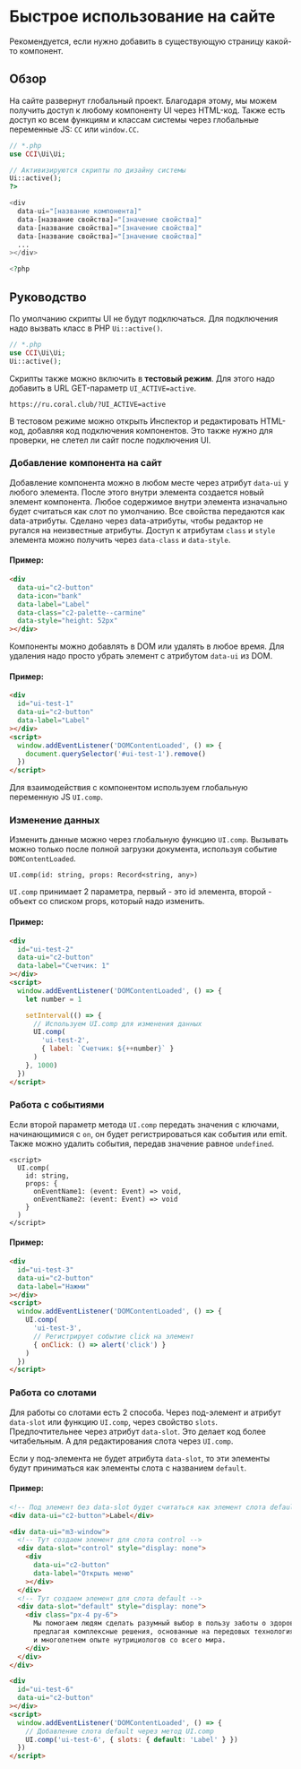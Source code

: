 
<Meta title="Руководство/Быстрое использование на сайте"/>

# Быстрое использование на сайте
<Subtitle>
  Рекомендуется, если нужно добавить в существующую страницу какой-то компонент.
</Subtitle>

## Обзор
На сайте развернут глобальный проект.
Благодаря этому, мы можем получить доступ к любому компоненту UI через HTML-код.
Также есть доступ ко всем функциям и классам системы через глобальные переменные JS: <code>CC</code> или <code>window.CC</code>.

```php
// *.php
use CCI\Ui\Ui;

// Активизируются скрипты по дизайну системы
Ui::active();
?>

<div
  data-ui="[название компонента]"
  data-[название свойства]="[значение свойства]"
  data-[название свойства]="[значение свойства]"
  data-[название свойства]="[значение свойства]"
  ...
></div>

<?php
```

## Руководство
По умолчанию скрипты UI не будут подключаться. Для подключения надо вызвать класс в PHP <code>Ui::active()</code>.

```php
// *.php
use CCI\Ui\Ui;
Ui::active();
```

Скрипты также можно включить в <b>тестовый режим</b>. Для этого надо добавить в URL GET-параметр <code>UI_ACTIVE=active</code>.

```
https://ru.coral.club/?UI_ACTIVE=active
```

В тестовом режиме можно открыть Инспектор и редактировать HTML-код, добавляя код подключения компонентов.
Это также нужно для проверки, не слетел ли сайт после подключения UI.

### Добавление компонента на сайт
Добавление компонента можно в любом месте через атрибут <code>data-ui</code> у любого элемента.
После этого внутри элемента создается новый элемент компонента.
Любое содержимое внутри элемента изначально будет считаться как слот по умолчанию.
Все свойства передаются как data-атрибуты. Сделано через data-атрибуты, чтобы редактор не ругался на неизвестные атрибуты.
Доступ к атрибутам <code>class</code> и <code>style</code> элемента можно получить через <code>data-class</code> и <code>data-style</code>.

#### Пример:

```html
<div
  data-ui="c2-button"
  data-icon="bank"
  data-label="Label"
  data-class="c2-palette--carmine"
  data-style="height: 52px"
></div>
```

Компоненты можно добавлять в DOM или удалять в любое время.
Для удаления надо просто убрать элемент с атрибутом <code>data-ui</code> из DOM.

#### Пример:

```html
<div
  id="ui-test-1"
  data-ui="c2-button"
  data-label="Label"
></div>
<script>
  window.addEventListener('DOMContentLoaded', () => {
    document.querySelector('#ui-test-1').remove()
  })
</script>
```

Для взаимодействия с компонентом используем глобальную переменную JS <code>UI.comp</code>.

### Изменение данных
Изменить данные можно через глобальную функцию <code>UI.comp</code>.
Вызывать можно только после полной загрузки документа, используя событие <code>DOMContentLoaded</code>.

```
UI.comp(id: string, props: Record<string, any>)
```

<code>UI.comp</code> принимает 2 параметра, первый - это id элемента, второй - объект со списком props, который надо изменить.

#### Пример:

```html
<div
  id="ui-test-2"
  data-ui="c2-button"
  data-label="Счетчик: 1"
></div>
<script>
  window.addEventListener('DOMContentLoaded', () => {
    let number = 1

    setInterval(() => {
      // Используем UI.comp для изменения данных
      UI.comp(
        'ui-test-2',
        { label: `Счетчик: ${++number}` }
      )
    }, 1000)
  })
</script>
```

### Работа с событиями
Если второй параметр метода <code>UI.comp</code> передать значения с ключами,
начинающимися с <code>on</code>, он будет регистрироваться как события или emit.
Также можно удалить события, передав значение равное <code>undefined</code>.

```
<script>
  UI.comp(
    id: string,
    props: {
      onEventName1: (event: Event) => void,
      onEventName2: (event: Event) => void
    }
  )
</script>
```

#### Пример:

```html
<div
  id="ui-test-3"
  data-ui="c2-button"
  data-label="Нажми"
></div>
<script>
  window.addEventListener('DOMContentLoaded', () => {
    UI.comp(
      'ui-test-3',
      // Регистрирует событие click на элемент
      { onClick: () => alert('click') }
    )
  })
</script>
```

### Работа со слотами
Для работы со слотами есть 2 способа.
Через под-элемент и атрибут <code>data-slot</code> или функцию <code>UI.comp</code>, через свойство <code>slots</code>.
Предпочтительнее через атрибут <code>data-slot</code>. Это делает код более читабельным. А для редактирования слота через <code>UI.comp</code>.

Если у под-элемента не будет атрибута <code>data-slot</code>, то эти элементы будут приниматься как элементы слота с названием <code>default</code>.

#### Пример:

```html
<!-- Под элемент без data-slot будет считаться как элемент слота default -->
<div data-ui="c2-button">Label</div>

<div data-ui="m3-window">
  <!-- Тут создаем элемент для слота control -->
  <div data-slot="control" style="display: none">
    <div
      data-ui="c2-button"
      data-label="Открыть меню"
    ></div>
  </div>
  <!-- Тут создаем элемент для слота default -->
  <div data-slot="default" style="display: none">
    <div class="px-4 py-6">
      Мы помогаем людям сделать разумный выбор в пользу заботы о здоровье,
      предлагая комплексные решения, основанные на передовых технологиях
      и многолетнем опыте нутрициологов со всего мира.
    </div>
  </div>
</div>

<div
  id="ui-test-6"
  data-ui="c2-button"
></div>
<script>
  window.addEventListener('DOMContentLoaded', () => {
    // Добавление слота default через метод UI.comp
    UI.comp('ui-test-6', { slots: { default: 'Label' } })
  })
</script>
```

